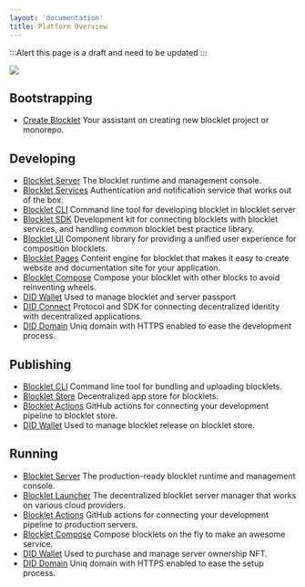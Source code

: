 ```yaml
---
layout: 'documentation'
title: Platform Overview
---
```


:::Alert
this page is a draft and need to be updated
:::

![](./images/overview.png)

## Bootstrapping

- [Create Blocklet](https://createblocklet.dev) Your assistant on creating new blocklet project or monorepo.

## Developing

- [Blocklet Server](/) The blocklet runtime and management console.
- [Blocklet Services](/reference/blocklet-service) Authentication and notification service that works out of the box.
- [Blocklet CLI](/reference/blocklet-cli) Command line tool for developing blocklet in blocklet server
- [Blocklet SDK](/reference/blocklet-sdk) Development kit for connecting blocklets with blocklet services, and handling common blocklet best practice library.
- [Blocklet UI](/reference/blocklet-ui) Component library for providing a unified user experience for composition blocklets.
- [Blocklet Pages](https://pages.blocklet.io) Content engine for blocklet that makes it easy to create website and documentation site for your application.
- [Blocklet Compose](/) Compose your blocklet with other blocks to avoid reinventing wheels.
- [DID Wallet](https://didwallet.io) Used to manage blocklet and server passport
- [DID Connect](https://didconnect.io) Protocol and SDK for connecting decentralized identity with decentralized applications.
- [DID Domain](https://domain.didlags.org) Uniq domain with HTTPS enabled to ease the development process.

## Publishing

- [Blocklet CLI](/reference/blocklet-cli) Command line tool for bundling and uploading blocklets.
- [Blocklet Store](https://store.blocklet.dev) Decentralized app store for blocklets.
- [Blocklet Actions](/reference/blocklet-actions) GitHub actions for connecting your development pipeline to blocklet store.
- [DID Wallet](https://didwallet.io) Used to manage blocklet release on blocklet store.

## Running

- [Blocklet Server](/) The production-ready blocklet runtime and management console.
- [Blocklet Launcher](https://launcher.arcblock.io) The decentralized blocklet server manager that works on various cloud providers.
- [Blocklet Actions](/) GitHub actions for connecting your development pipeline to production servers.
- [Blocklet Compose](/) Compose blocklets on the fly to make an awesome service.
- [DID Wallet](https://didwallet.io) Used to purchase and manage server ownership NFT.
- [DID Domain](https://domain.didlags.org) Uniq domain with HTTPS enabled to ease the setup process.
